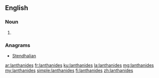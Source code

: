 ==English==

===Noun===
{{head|en|plural}}

# {{plural of|lanthanide|lang=en}}

===Anagrams===
* [[Stendhalian#English|Stendhalian]]

[[ar:lanthanides]]
[[fr:lanthanides]]
[[ku:lanthanides]]
[[la:lanthanides]]
[[mg:lanthanides]]
[[my:lanthanides]]
[[simple:lanthanides]]
[[fi:lanthanides]]
[[zh:lanthanides]]